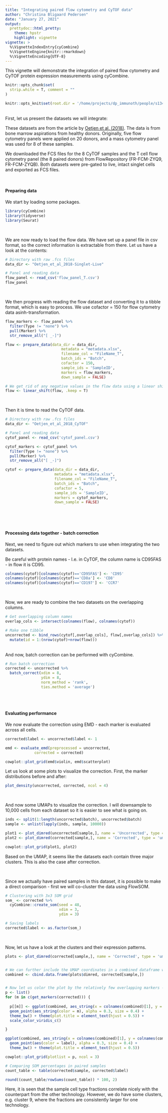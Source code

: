 ```yaml
---
title: "Integrating paired flow cytometry and CyTOF data"
author: "Christina Bligaard Pedersen"
date: "January 27, 2021"
output: 
  prettydoc::html_pretty:
    theme: hpstr
    highlight: vignette
vignette: >
  %\VignetteIndexEntry{cyCombine}
  %\VignetteEngine{knitr::rmarkdown}
  %\VignetteEncoding{UTF-8}
---
```



This vignette will demonstrate the integration of paired flow cytometry and CyTOF protein expression measurements using cyCombine.

```r
knitr::opts_chunk$set(
  strip.white = T, comment = ""
)

knitr::opts_knit$set(root.dir = '/home/projects/dp_immunoth/people/s134891/cycombine/flow_cytof/')

```


<br>
First, let us present the datasets we will integrate:

These datasets are from the article by [Oetjen et al. (2018)](https://doi.org/10.1172/jci.insight.124928). The data is from bone marrow aspirations from healthy donors. Originally, five flow cytometry panels were applied on 20 donors, and a mass cytometry panel was used for 8 of these samples.

We downloaded the FCS files for the 8 CyTOF samples and the T cell flow cytometry panel (the 8 paired donors) from FlowRepository (FR-FCM-ZYQ9, FR-FCM-ZYQB). Both datasets were pre-gated to live, intact singlet cells and exported as FCS files.

<br>

#### Preparing data

We start by loading some packages.

```r
library(cyCombine)
library(tidyverse)
library(Seurat)

```


<br>

We are now ready to load the flow data. We have set up a panel file in csv format, so the correct information is extractable from there. Let us have a look at the contents:

```r
# Directory with raw .fcs files
data_dir <- "Oetjen_et_al_2018-Singlet-Live"

# Panel and reading data
flow_panel <- read_csv('flow_panel_T.csv')
flow_panel
```

<br>

We then progress with reading the flow dataset and converting it to a tibble format, which is easy to process. We use cofactor = 150 for flow cytometry data asinh-transformation.


```r
flow_markers <- flow_panel %>% 
  filter(Type != "none") %>% 
  pull(Marker) %>% 
  str_remove_all("[ _-]")

flow <- prepare_data(data_dir = data_dir,
                         metadata = "metadata.xlsx",
                         filename_col = "FileName_T",
                         batch_ids = "Batch",
                         cofactor = 150,
                         sample_ids = 'SampleID',
                         markers = flow_markers,
                         down_sample = FALSE)

# We get rid of any negative values in the flow data using a linear shift - essentially these don't matter but it makes sense because cyCombine uses a cap of 0 for batch correction
flow <- linear_shift(flow, .keep = T)

```


<br>

Then it is time to read the CyTOF data.

```r
# Directory with raw .fcs files
data_dir <- "Oetjen_et_al_2018_CyTOF"

# Panel and reading data
cytof_panel <- read_csv('cytof_panel.csv')

cytof_markers <- cytof_panel %>% 
  filter(Type != "none") %>% 
  pull(Marker) %>% 
  str_remove_all("[ _-]")

cytof <- prepare_data(data_dir = data_dir,
                      metadata = "metadata.xlsx",
                      filename_col = "FileName_T",
                      batch_ids = "Batch",
                      cofactor = 5,
                      sample_ids = 'SampleID',
                      markers = cytof_markers,
                      down_sample = FALSE)



```


<br><br>

#### Processing data together - batch correction

Next, we need to figure out which markers to use when integrating the two datasets. 

Be careful with protein names - I.e. in CyTOF, the column name is CD95FAS - in flow it is CD95.

```r
colnames(cytof)[colnames(cytof)=='CD95FAS'] <- 'CD95'
colnames(cytof)[colnames(cytof)=='CD8a'] <- 'CD8'
colnames(cytof)[colnames(cytof)=='CD197'] <- 'CCR7'

```

<br>

Now, we are ready to combine the two datasets on the overlapping columns.

```r
# Get overlapping column names
overlap_cols <- intersect(colnames(flow), colnames(cytof))

# Make one tibble
uncorrected <- bind_rows(cytof[,overlap_cols], flow[,overlap_cols]) %>%
  mutate(id = 1:(nrow(cytof)+nrow(flow)))

```

<br>
And now, batch correction can be performed with cyCombine.

```r
# Run batch correction
corrected <- uncorrected %>%
  batch_correct(xdim = 8,
                ydim = 8,
                norm_method = 'rank',
                ties.method = 'average')

```

<br><br>

#### Evaluating performance

We now evaluate the correction using EMD - each marker is evaluated across all cells.

```r
corrected$label <- uncorrected$label <- 1

emd <- evaluate_emd(preprocessed = uncorrected,
             corrected = corrected)

cowplot::plot_grid(emd$violin, emd$scatterplot)

```

Let us look at some plots to visualize the correction. First, the marker distributions before and after:

```r
plot_density(uncorrected, corrected, ncol = 4)

```

<br>

And now some UMAPs to visualize the correction. I will downsample to 10,000 cells from each dataset so it is easier to see what is going on.

```r
inds <- split(1:length(uncorrected$batch), uncorrected$batch)
sample <- unlist(lapply(inds, sample, 10000))

plot1 <- plot_dimred(uncorrected[sample,], name = 'Uncorrected', type = 'umap')
plot2 <- plot_dimred(corrected[sample,], name = 'Corrected', type = 'umap')

cowplot::plot_grid(plot1, plot2)
```

Based on the UMAP, it seems like the datasets each contain three major clusters. This is also the case after correction.


<br>

Since we actually have paired samples in this dataset, it is possible to make a direct comparison - first we will co-cluster the data using FlowSOM.


```r
# Clustering with 3x3 SOM grid 
som_ <- corrected %>%
  cyCombine::create_som(seed = 48,
                        xdim = 3,
                        ydim = 3)

# Saving labels
corrected$label <- as.factor(som_)
```


<br> 

Now, let us have a look at the clusters and their expression patterns.

```r
plots <- plot_dimred(corrected[sample,], name = 'Corrected', type = 'umap', plot = 'CD3', return_coord = T)


# We can further include the UMAP coordinates in a combined dataframe with both imputed datasets. Again, we downsample to avoid too many cells cluttering the view (the same indeces are used as before)
combined <- cbind.data.frame(plots$dimred, corrected[sample,])


# Now let us color the plot by the relatively few overlapping markers - and the cluster labels
p <- list()
for (m in c(get_markers(corrected))) {
  
  p[[m]] <- ggplot(combined, aes_string(x = colnames(combined)[1], y = colnames(combined)[2])) +
  geom_point(aes_string(color = m), alpha = 0.3, size = 0.4) +
  theme_bw() + theme(plot.title = element_text(hjust = 0.5)) + 
  scale_color_viridis_c()

}

ggplot(combined, aes_string(x = colnames(combined)[1], y = colnames(combined)[2])) +
  geom_point(aes(color = label), alpha = 0.3, size = 0.4) +
  theme_bw() + theme(plot.title = element_text(hjust = 0.5))

```


```r
cowplot::plot_grid(plotlist = p, ncol = 3)

```




```r
# Comparing SOM percentages in paired samples
count_table <- table(corrected$sample, corrected$label)

round((count_table/rowSums(count_table)) * 100, 2)

```

Here, it is seen that the sample cell type fractions correlate nicely with the counterpart from the other technology. However, we do have some clusters, e.g. cluster 9, where the fractions are consistently larger for one technology.

<br>


